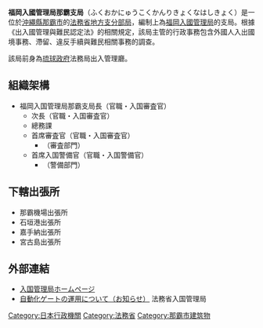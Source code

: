 {{infobox
| bodyclass=infobox bordered
| bodystyle=width:
| abovestyle=background-color: #a0ffa0
| imagestyle=
| captionstyle=
| labelstyle=background-color: #f0f0f0;
| datastyle=
| above=福岡入國管理局那霸支局<br />{{lang|ja|福岡入国管理局那覇支局}}<br /><small>ふくおかにゅうこくかんりきょくなはしきょく</small>
| image=[[File:Naha_National_Government_Building_No.1.JPG|300px]]
| caption=福岡入國管理局那霸支局
| label1=種別
| data1=地方入國管理局支局
| label2=管轄區域
| data2=[[沖繩縣|沖繩縣]]
| label3=所在地
| data3=[[沖繩縣|沖繩縣]][[那霸市|那霸市]]樋川1-15-15<br />那霸第一地方合同廳舍
| label4=外部連結
| data4=[http://www.immi-moj.go.jp/ 入國管理局首頁]
| label5=位置
| data5=
}}
'''福岡入國管理局那霸支局'''（ふくおかにゅうこくかんりきょくなはしきょく）是一位於[[沖繩縣|沖繩縣]][[那霸市|那霸市]]的[[法務省|法務省]][[地方支分部局|地方支分部局]]，編制上為[[福岡入國管理局|福岡入國管理局]]的支局。根據《出入國管理與難民認定法》的相關規定，該局主管的行政事務包含外國人入出國境事務、滯留、違反手續與難民相關事務的調查。

該局前身為[[琉球政府|琉球政府]]法務局出入管理廳。
== 組織架構 ==
*福岡入国管理局那霸支局長（官職・入国審査官）
**次長（官職・入国審査官）
**總務課
**首席審査官（官職・入国審査官）
***（審査部門）
**首席入国警備官（官職・入国警備官）
***（警備部門）

== 下轄出張所 ==
* 那霸機場出張所
* 石垣港出張所
* 嘉手納出張所
* 宮古島出張所

==外部連結 ==
* [http://www.immi-moj.go.jp/ 入国管理局ホームページ]
* [http://www.moj.go.jp/nyuukokukanri/kouhou/nyuukokukanri01_00111.html 自動化ゲートの運用について（お知らせ）] 法務省入国管理局
[[Category:日本行政機關|Category:日本行政機關]]
[[Category:法務省|Category:法務省]]
[[Category:那霸市建筑物|Category:那霸市建筑物]]